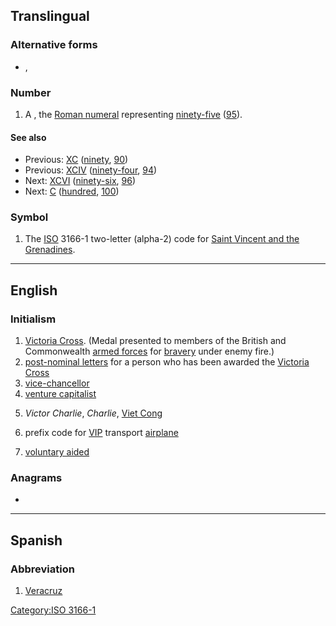 {{also|vc|.vc|Vc.|vç|V.C.}}
==Translingual==

===Alternative forms===
* {{sense|roman numeral}} {{l|mul|XCV}}, {{l|mul|xcv}}

===Number===
{{mul-number}}

# A {{misspelling of|XCV|lang=mul}}, the [[Roman numeral]] representing [[ninety-five]] ([[95]]).

====See also====
* Previous: [[XC]] ([[ninety]], [[90]])
* Previous: [[XCIV]] ([[ninety-four]], [[94]])
* Next: [[XCVI]] ([[ninety-six]], [[96]])
* Next: [[C]] ([[hundred]], [[100]])

===Symbol===
{{head|mul|symbol}}

# The [[ISO]] 3166-1 two-letter (alpha-2) code for [[Saint Vincent and the Grenadines]].

[[Category:ISO 3166-1]]

----

==English==

===Initialism===
{{rfc-header|Initialism}}
{{head|en|initialism}}

# [[Victoria Cross]]. (Medal presented to members of the British and Commonwealth [[armed forces]] for [[bravery]] under enemy fire.)
# [[post-nominal letters]] for a person who has been awarded the [[Victoria Cross]]
# [[vice-chancellor]]
# [[venture capitalist]]
# {{lb|en|US|army|historical}} ''Victor Charlie'', ''Charlie'', [[Viet Cong]]
# {{lb|en|US|air force|aviation}} prefix code for [[VIP]] transport [[airplane]]
# {{lb|en|UK|education}} [[voluntary aided school|voluntary aided]]

===Anagrams===
* {{anagrams|en|CV|cv.}}

----

==Spanish==

===Abbreviation===
{{rfc-header|Abbreviation}}
{{head|es|abbreviation}}

# [[Veracruz]] {{gloss|Mexican state}}